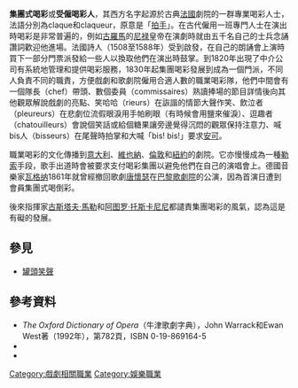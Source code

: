 '''集團式喝彩'''或'''受僱喝彩人'''，其西方名字起源於古典[[法國|法國]]劇院的一群專業喝彩人士，法語分別為claque和claqueur，原意是「[[鼓掌|拍手]]」。在古代僱用一班專門人士在演出時喝彩是非常普遍的，例如[[古羅馬|古羅馬]]的[[尼禄|尼禄]]皇帝在演劇時就由五千名自己的士兵念誦讚詞歡迎他進場。法國詩人{{link-en|讓·杜拉|Jean Daurat}}（1508至1588年）受到啟發，在自己的朗誦會上演時買下一部分門票派發給一些人以換取他們在演出時鼓掌。到1820年出現了中介公司有系統地管理和提供喝彩服務，1830年起集團喝彩發展到成為一個門派，不同人負責不同的職責，方便戲劇和歌劇院僱用合適人數的職業喝彩隊，他們中間會有一個隊長（chef）帶頭、數個委員（commissaires）熟讀捧場的節目詳情後向其他觀眾解說戲劇的亮點、笑哈哈（rieurs）在詼諧的情節大聲作笑、飲泣者（pleureurs）在悲劇位流假眼淚用手帕刷眼（有時候會用鹽來催淚）、逗趣者（chatouilleurs）會說個笑話或給個糖果讓旁邊覺得沉悶的觀眾保持注意力、喊bis人（bisseurs）在尾聲時拍掌和大喊「bis! bis!」要求[[安可|安可]]。

職業喝彩的文化傳播到[[意大利|意大利]]、[[維也納|維也納]]、[[倫敦|倫敦]]和[[紐約|紐約]]的劇院。它亦慢慢成為一種[[勒索|勒索]]手段，歌手出道時會被要求支付喝彩集團以避免他們在自己的演唱會上{{link-en|喝倒彩|Booing}}。德國音樂家[[瓦格纳|瓦格纳]]1861年就曾經撤回歌劇[[唐懷瑟_(歌劇)|唐懷瑟]]在[[巴黎歌劇院|巴黎歌劇院]]的公演，因為首演日遭到{{link-en|巴黎馬會|Jockey-Club de Paris}}會員集團式喝倒彩。

後來指揮家[[古斯塔夫·馬勒|古斯塔夫·馬勒]]和[[阿图罗·托斯卡尼尼|阿图罗·托斯卡尼尼]]都譴責集團喝彩的風氣，認為這是有礙{{link-en|音樂會禮儀|Concert etiquette}}的發展。

==參見==
* [[罐頭笑聲|罐頭笑聲]]

==參考資料==
*''The Oxford Dictionary of Opera''（牛津歌劇字典），John Warrack和Ewan West著（1992年），第782頁，ISBN 0-19-869164-5
*{{Wikisource1911Enc Citation|Claque}}
*{{1911}} <!-- 參見 http://www.theatrehistory.com/french/claque001.html -->

[[Category:戲劇相關職業|Category:戲劇相關職業]]
[[Category:娛樂職業|Category:娛樂職業]]